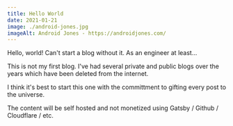 ```yaml
---
title: Hello World
date: 2021-01-21
image: ./android-jones.jpg
imageAlt: Android Jones - https://androidjones.com/
---
```


Hello, world! Can't start a blog without it. As an engineer at least...

This is not my first blog. I've had several private and public blogs over the years which have been deleted from the internet.

I think it's best to start this one with the committment to gifting every post to the universe.

The content will be self hosted and not monetized using Gatsby / Github / Cloudflare / etc.